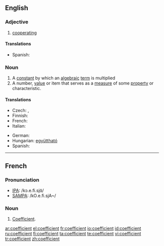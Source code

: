 ==English==

===Adjective===
{{en-adj}}

# [[cooperating]]

====Translations====
{{trans-top|cooperating}}
* Spanish: {{t-|es|coeficiente}}
{{trans-mid}}
{{trans-bottom}}

===Noun===
{{en-noun}}

# A [[constant]] by which an [[algebraic]] [[term]] is multiplied
# A number, [[value]] or item that serves as a [[measure]] of some [[property]] or characteristic.

====Translations====
{{trans-top|an algebraic constant}}
* Czech: {{t-|cs|koeficient|m}}, {{t-|cs|součinitel|m}}
* Finnish: {{t-|fi|kerroin}}
* French: {{t+|fr|coefficient|m}}
* Italian: {{t-|it|coefficiente|m}}
{{trans-mid}}
* German: {{t-|de|Koeffizient|m}}
* Hungarian: [[együttható]]
* Spanish: {{t-|es|coeficiente|m}}
{{trans-bottom}}
----

==French==

===Pronunciation===
*[[w:IPA|IPA]]: /kɔ.e.fi.sjɑ̃/
*[[w:SAMPA|SAMPA]]: /kO.e.fi.sjA~/

===Noun===
{{fr-noun|m}}

# [[#English|Coefficient]].

[[ar:coefficient]]
[[el:coefficient]]
[[fr:coefficient]]
[[io:coefficient]]
[[id:coefficient]]
[[ru:coefficient]]
[[fi:coefficient]]
[[ta:coefficient]]
[[te:coefficient]]
[[vi:coefficient]]
[[tr:coefficient]]
[[zh:coefficient]]